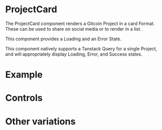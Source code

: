

# ProjectCard

<Meta of={ProjectCardStories} />

The ProjectCard component renders a Gitcoin Project in a card Format. These can be used to share on social media or to render in a list.

This component provides a Loading and an Error State.

This component natively supports a Tanstack Query for a single Project, and will appropriately display Loading, Error, and Success states.

# Example

<Story of={ProjectCardStories.Default} />

# Controls

<Controls />

# Other variations

<Stories />
